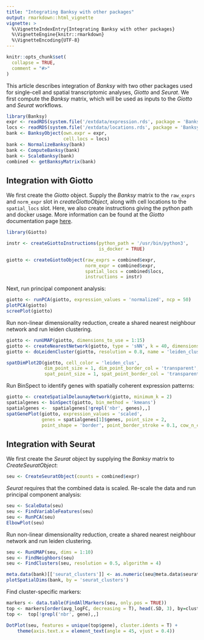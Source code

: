 ```yaml
---
title: "Integrating Banksy with other packages"
output: rmarkdown::html_vignette
vignette: >
  %\VignetteIndexEntry{Integrating Banksy with other packages}
  %\VignetteEngine{knitr::rmarkdown}
  %\VignetteEncoding{UTF-8}
---
```


```r
knitr::opts_chunk$set(
  collapse = TRUE,
  comment = "#>"
)
```

This article describes integration of *Banksy* with two other packages used for
single-cell and spatial transcriptomic analyses, *Giotto* and *Seurat*. 
We first compute the *Banksy* matrix, which will be used as inputs to the 
*Giotto* and *Seurat* workflows.

```r
library(Banksy)
expr <- readRDS(system.file('/extdata/expression.rds', package = 'Banksy'))
locs <- readRDS(system.file('/extdata/locations.rds', package = 'Banksy'))
bank <- BanksyObject(own.expr = expr,
                     cell.locs = locs)
bank <- NormalizeBanksy(bank)
bank <- ComputeBanksy(bank)
bank <- ScaleBanksy(bank)
combined <- getBanksyMatrix(bank)
```

## Integration with Giotto

We first create the *Giotto* object. Supply the *Banksy* matrix to the `raw_exprs` and `norm_expr` slot in *createGiottoObject*, along with cell locations to the `spatial_locs` slot. Here, we also create instructions giving the python path and docker usage. More information can be found at the *Giotto* documentation page [here](https://rubd.github.io/Giotto_site/reference/index.html).

```r
library(Giotto)

instr <- createGiottoInstructions(python_path = '/usr/bin/python3',
                                  is_docker = TRUE)

giotto <- createGiottoObject(raw_exprs = combined$expr,
                             norm_expr = combined$expr,
                             spatial_locs = combined$locs,
                             instructions = instr)
```

Next, run principal component analysis:

```r
giotto <- runPCA(giotto, expression_values = 'normalized', ncp = 50)
plotPCA(giotto)
screePlot(giotto)
``` 

Run non-linear dimensionality reduction, create a shared nearest neighbour 
network and run leiden clustering.

```r
giotto <- runUMAP(giotto, dimensions_to_use = 1:15)
giotto <- createNearestNetwork(giotto, type = 'sNN', k = 40, dimensions_to_use = 1:15)
giotto <- doLeidenCluster(giotto, resolution = 0.8, name = 'leiden_clus')

spatDimPlot2D(giotto, cell_color = 'leiden_clus', 
              dim_point_size = 1, dim_point_border_col = 'transparent',
              spat_point_size = 1, spat_point_border_col = 'transparent')
``` 

Run BinSpect to identify genes with spatially coherent expression patterns:

```r
giotto <- createSpatialDelaunayNetwork(giotto, minimum_k = 2)
spatialgenes <- binSpect(giotto, bin_method = 'kmeans')
spatialgenes <-  spatialgenes[!grepl('nbr', genes),,] 
spatGenePlot(giotto, expression_values = 'scaled', 
             genes = spatialgenes[1]$genes, point_size = 2,
             point_shape = 'border', point_border_stroke = 0.1, cow_n_col = 1)
``` 

## Integration with Seurat

We first create the *Seurat* object by supplying the *Banksy* matrix to *CreateSeuratObject*:

```r
seu <- CreateSeuratObject(counts = combined$expr)
```

*Seurat* requires that the combined data is scaled. Re-scale the data and run principal component analysis:

```r
seu <- ScaleData(seu)
seu <- FindVariableFeatures(seu)
seu <- RunPCA(seu)
ElbowPlot(seu)
```

Run non-linear dimensionality reduction, create a shared nearest neighbour 
network and run leiden clustering.

```r
seu <- RunUMAP(seu, dims = 1:10)
seu <- FindNeighbors(seu)
seu <- FindClusters(seu, resolution = 0.5, algorithm = 4)

meta.data(bank)[['seurat_clusters']] <- as.numeric(seu@meta.data$seurat_clusters)
plotSpatialDims(bank, by = 'seurat_clusters')
```

Find cluster-specific markers:

```r
markers <- data.table(FindAllMarkers(seu, only.pos = TRUE))
top <- markers[order(avg_logFC, decreasing = T), head(.SD, 3), by=cluster]
top <-  top[!grepl('nbr', gene),,] 

DotPlot(seu, features = unique(top$gene), cluster.idents = T) + 
    theme(axis.text.x = element_text(angle = 45, vjust = 0.4))
``` 

